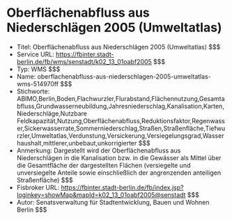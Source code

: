 # Oberflächenabfluss aus Niederschlägen 2005 (Umweltatlas)
- Titel: Oberflächenabfluss aus Niederschlägen 2005 (Umweltatlas) $$$
- Service URL: https://fbinter.stadt-berlin.de/fb/wms/senstadt/k02_13_01oabf2005 $$$
- Typ: WMS $$$
- Name: oberflachenabfluss-aus-niederschlagen-2005-umweltatlas-wms-514970ff $$$
- Stichworte: ABIMO,Berlin,Boden,Flachwurzler,Flurabstand,Flächennutzung,Gesamtabfluss,Grundwasserneubildung,Jahresniederschlag,Kanalisation,Karten,Niederschläge,Nutzbare Feldkapazität,Nutzung,Oberflächenabfluss,Reduktionsfaktor,Regenwasser,Sickerwasserrate,Sommerniederschlag,Straßen,Straßenfläche,Tiefwurzler,Umweltatlas,Verdunstung,Versickerung,Versiegelungsgrad,Wasserhaushalt,mittlerer,unbebaut,unkorrigierter $$$
- Anmerkung: Dargestellt wird der Oberflächenabfluss aus Niederschlägen in die Kanalisation bzw. in die Gewässer als Mittel über die Gesamtfläche der dargestellten Flächen (versiegelte und unversiegelte Anteile sowie einschließlich der angrenzenden anteiligen Straßenfläche) $$$
- Fisbroker URL: https://fbinter.stadt-berlin.de/fb/index.jsp?loginkey=showMap&mapId=k02_13_01oabf2005@senstadt $$$
- Autor: Senatsverwaltung für Stadtentwicklung, Bauen und Wohnen Berlin $$$
